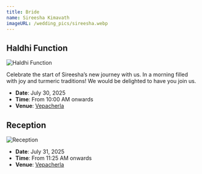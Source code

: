```yaml
---
title: Bride
name: Sireesha Kimavath
imageURL: /wedding_pics/sireesha.webp
---
```


## Haldhi Function

![Haldhi Function](/wedding_pics/haldhi.webp)

Celebrate the start of Sireesha’s new journey with us. In a morning filled with joy and turmeric traditions! We would be delighted to have you join us.

- **Date**: July 30, 2025
- **Time**: From 10:00 AM onwards
- **Venue**: [Vepacherla](https://maps.app.goo.gl/7e22GKGDH5egDGeo7)

## Reception

![Reception](/wedding_pics/reception.webp)

- **Date**: July 31, 2025
- **Time**: From 11:25 AM onwards
- **Venue**: [Vepacherla](https://maps.app.goo.gl/7e22GKGDH5egDGeo7)
